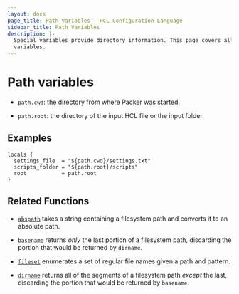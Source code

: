 ```yaml
---
layout: docs
page_title: Path Variables - HCL Configuration Language
sidebar_title: Path Variables
description: |-
  Special variables provide directory information. This page covers all path
  variables.
---
```


# Path variables

- `path.cwd`: the directory from where Packer was started.

- `path.root`: the directory of the input HCL file or the input folder.


## Examples

```HCL
locals {
  settings_file  = "${path.cwd}/settings.txt"
  scripts_folder = "${path.root}/scripts"
  root           = path.root
}
```

## Related Functions

- [`abspath`](/docs/from-1.5/functions/file/abspath) takes a string containing
  a filesystem path and converts it to an absolute path.

- [`basename`](/docs/from-1.5/functions/file/basename) returns _only_ the last
  portion of a filesystem path, discarding the portion that would be returned
  by `dirname`.

- [`fileset`](/docs/from-1.5/functions/file/fileset) enumerates a set of
  regular file names given a path and pattern.

- [`dirname`](/docs/from-1.5/functions/file/dirname) returns all of the
  segments of a filesystem path _except_ the last, discarding the portion that
  would be returned by `basename`.
